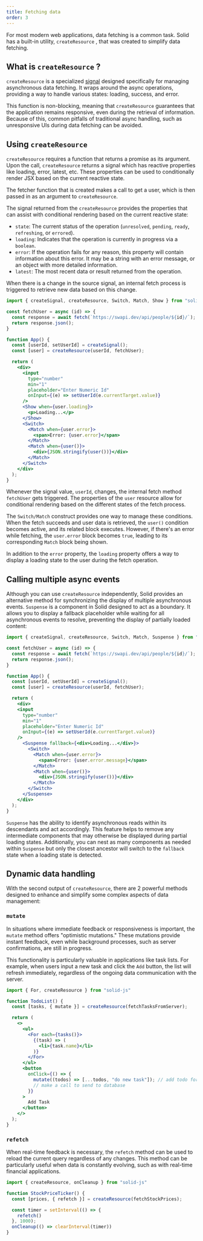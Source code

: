 ```yaml
---
title: Fetching data
order: 3
---
```


For most modern web applications, data fetching is a common task.
Solid has a built-in utility, `createResource` , that was created to simplify data fetching.

## What is `createResource` ?

`createResource` is a specialized [signal](/concepts/signals) designed specifically for managing asynchronous data fetching.
It wraps around the async operations, providing a way to handle various states: loading, success, and error.

This function is non-blocking, meaning that `createResource` guarantees that the application remains responsive, even during the retrieval of information.
Because of this, common pitfalls of traditional async handling, such as unresponsive UIs during data fetching can be avoided.

## Using `createResource`

`createResource` requires a function that returns a promise as its argument.
Upon the call, `createResource` returns a signal which has reactive properties like loading, error, latest, etc.
These properties can be used to conditionally render JSX based on the current reactive state.

The fetcher function that is created makes a call to get a user, which is then passed in as an argument to `createResource`.

The signal returned from the `createResource` provides the properties that can assist with conditional rendering based on the current reactive state:
* `state`: The current status of the operation (`unresolved`, `pending`, `ready`, `refreshing`, or `errored`).
* `loading`: Indicates that the operation is currently in progress via a `boolean`.
* `error`: If the operation fails for any reason, this property will contain information about this error.
It may be a string with an error message, or an object with more detailed information.
* `latest`: The most recent data or result returned from the operation.

When there is a change in the source signal, an internal fetch process is triggered to retrieve new data based on this change.

```jsx
import { createSignal, createResource, Switch, Match, Show } from "solid-js";

const fetchUser = async (id) => {
  const response = await fetch(`https://swapi.dev/api/people/${id}/`);
  return response.json();
}

function App() {
  const [userId, setUserId] = createSignal();
  const [user] = createResource(userId, fetchUser);

  return (
    <div>
      <input
        type="number"
        min="1"
        placeholder="Enter Numeric Id"
        onInput={(e) => setUserId(e.currentTarget.value)}
      />
      <Show when={user.loading}>
        <p>Loading...</p>
      </Show>
      <Switch>
        <Match when={user.error}>
          <span>Error: {user.error}</span>
        </Match>
        <Match when={user()}>
          <div>{JSON.stringify(user())}</div>
        </Match>
      </Switch>
    </div>
  );
}
```

Whenever the signal value, `userId`, changes, the internal fetch method `fetchUser` gets triggered.
The properties of the `user` resource allow for conditional rendering based on the different states of the fetch process.

The `Switch/Match` construct provides one way to manage these conditions.
When the fetch succeeds and user data is retrieved, the `user()` condition becomes active, and its related block executes.
However, if there's an error while fetching, the `user.error` block becomes `true`, leading to its corresponding `Match` block being shown.

In addition to the `error` property, the `loading` property offers a way to display a loading state to the user during the fetch operation.


## Calling multiple async events

Although you can use `createResource` independently, Solid provides an alternative method for synchronizing the display of multiple asynchronous events.
`Suspense` is a component in Solid designed to act as a boundary.
It allows you to display a fallback placeholder while waiting for all asynchronous events to resolve, preventing the display of partially loaded content:

```jsx
import { createSignal, createResource, Switch, Match, Suspense } from "solid-js";

const fetchUser = async (id) => {
  const response = await fetch(`https://swapi.dev/api/people/${id}/`);
  return response.json();
}

function App() {
  const [userId, setUserId] = createSignal();
  const [user] = createResource(userId, fetchUser);

  return (
    <div>
    <input
      type="number"
      min="1"
      placeholder="Enter Numeric Id"
      onInput={(e) => setUserId(e.currentTarget.value)}
    />
      <Suspense fallback={<div>Loading...</div>}>
        <Switch>
          <Match when={user.error}>
            <span>Error: {user.error.message}</span>
          </Match>
          <Match when={user()}>
            <div>{JSON.stringify(user())}</div>
          </Match>
        </Switch>
      </Suspense>
    </div>
  );
}
```

`Suspense` has the ability to identify asynchronous reads within its descendants and act accordingly.
This feature helps to remove any intermediate components that may otherwise be displayed during partial loading states.
Additionally, you can nest as many components as needed within `Suspense` but only the closest ancestor will switch to the `fallback` state when a loading state is detected.

<EraserLink
	href="https://app.eraser.io/workspace/maDvFw5OryuPJOwSLyK9?elements=kMt6qc0qF9MlG2K9P28pOQ"
	preview="https://app.eraser.io/workspace/maDvFw5OryuPJOwSLyK9/preview?elements=kMt6qc0qF9MlG2K9P28pOQ&type=embed"
/>

## Dynamic data handling

With the second output of `createResource`, there are 2 powerful methods designed to enhance and simplify some complex aspects of data management:

### `mutate`

In situations where immediate feedback or responsiveness is important, the `mutate` method offers "optimistic mutations."
These mutations provide instant feedback, even while background processes, such as server confirmations, are still in progress.

This functionality is particularly valuable in applications like task lists.
For example, when users input a new task and click the `Add` button, the list will refresh immediately, regardless of the ongoing data communication with the server.

```jsx
import { For, createResource } from "solid-js"

function TodoList() {
  const [tasks, { mutate }] = createResource(fetchTasksFromServer);

  return (
    <>
      <ul>
        <For each={tasks()}>
          {(task) => (
            <li>{task.name}</li>
          )}
        </For>
      </ul>
      <button
        onClick={() => {
          mutate((todos) => [...todos, "do new task"]); // add todo for user
          // make a call to send to database
        }}
      >
        Add Task
      </button>
    </>
  );
}
```

### `refetch`

When real-time feedback is necessary, the `refetch` method can be used to reload the current query regardless of any changes.
This method can be particularly useful when data is constantly evolving, such as with real-time financial applications.

```jsx
import { createResource, onCleanup } from "solid-js"

function StockPriceTicker() {
  const [prices, { refetch }] = createResource(fetchStockPrices);

  const timer = setInterval(() => {
    refetch()
  }, 1000);
  onCleanup(() => clearInterval(timer))
}
```
